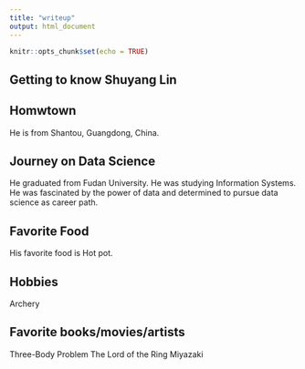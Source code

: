 ```yaml
---
title: "writeup"
output: html_document
---
```


```r
knitr::opts_chunk$set(echo = TRUE)
```



## Getting to know Shuyang Lin

## Homwtown
He is from Shantou, Guangdong, China.

## Journey on Data Science
He graduated from Fudan University. He was studying Information Systems. He was fascinated by the power of data and determined to pursue data science as career path.

## Favorite Food
His favorite food is Hot pot.

## Hobbies
Archery

## Favorite books/movies/artists
Three-Body Problem
The Lord of the Ring
Miyazaki


